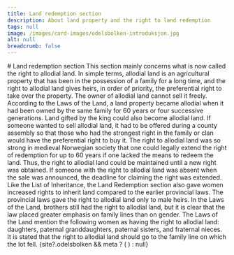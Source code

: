 ```yaml
---
title: Land redemption section
description: About land property and the right to land redemption
tags: null
image: /images/card-images/odelsbolken-introduksjon.jpg
alt: null
breadcrumb: false
---
```



<SitatHero 
    title='Land redemption' 
    ingress='“If a land is in the possession of the same branch of a family for sixty years or more, it becomes the allodial land of the person who possesses it.”'
    footer='Land Redemption section, chapter 2'
/>

<Spacer height={10} />

<Container>
    # Land redemption section
</Container>

<Container stil="firstletter text-left text-xl" columns={2} margin={10}>
    This section mainly concerns what is now called the right to allodial land. 
    In simple terms, allodial land is an agricultural property that has been in the possession of a family for a long time, and the right to allodial land gives heirs, in order of priority, the preferential right to take over the property. 
    The owner of allodial land cannot sell it freely. 
    According to the Laws of the Land, a land property became allodial when it had been owned by the same family for 60 years or four successive generations. 
    Land gifted by the king could also become allodial land. 
    If someone wanted to sell allodial land, it had to be offered during a county assembly so that those who had the strongest right in the family or clan would have the preferential right to buy it. 
    The right to allodial land was so strong in medieval Norwegian society that one could legally extend the right of redemption for up to 60 years if one lacked the means to redeem the land. 
    Thus, the right to allodial land could be maintained until a new right was obtained. 
    If someone with the right to allodial land was absent when the sale was announced, the deadline for claiming the right was extended. 
    Like the List of Inheritance, the Land Redemption section also gave women increased rights to inherit land compared to the earlier provincial laws. 
    The provincial laws gave the right to allodial land only to male heirs. 
    In the Laws of the Land, brothers still had the right to allodial land, but it is clear that the law placed greater emphasis on family lines than on gender. 
    The Laws of the Land mention the following women as having the right to allodial land: daughters, paternal granddaughters, paternal sisters, and fraternal nieces. 
    It is stated that the right to allodial land should go to the family line on which the lot fell.
</Container>

<Container>
    <Spacer height={10}/>
    {site?.odelsbolken && meta ? (
    <SubTextsCards items={site.odelsbolken} meta={meta} columns={3}/>
  ) : null}
</Container>

 
 
